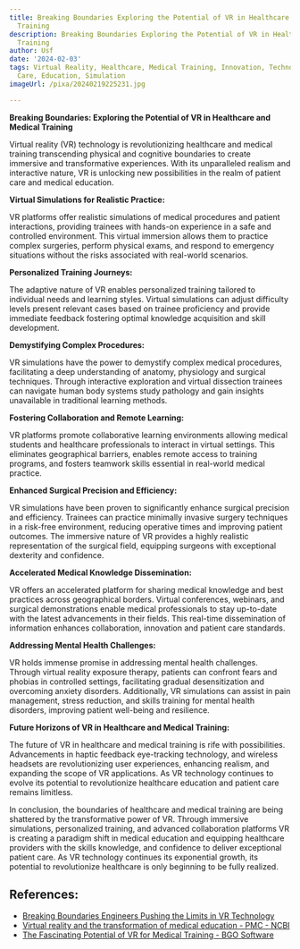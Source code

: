 ```yaml
---
title: Breaking Boundaries Exploring the Potential of VR in Healthcare and Medical
  Training
description: Breaking Boundaries Exploring the Potential of VR in Healthcare and Medical
  Training
author: Usf
date: '2024-02-03'
tags: Virtual Reality, Healthcare, Medical Training, Innovation, Technology, Patient
  Care, Education, Simulation
imageUrl: /pixa/20240219225231.jpg

---
```

**Breaking Boundaries: Exploring the Potential of VR in Healthcare and Medical Training**

Virtual reality (VR) technology is revolutionizing healthcare and medical training transcending physical and cognitive boundaries to create immersive and transformative experiences.  With its unparalleled realism and interactive nature, VR is unlocking new possibilities in  the realm of patient care and medical education.

**Virtual Simulations for Realistic Practice:**

VR platforms offer realistic simulations of medical procedures and patient interactions, providing  trainees with hands-on  experience in a safe and controlled environment. This virtual  immersion allows them to practice complex surgeries, perform physical exams, and respond to  emergency situations  without the  risks associated with  real-world scenarios.

**Personalized Training Journeys:**

The adaptive nature of VR enables personalized training tailored to individual  needs and learning styles. Virtual simulations can adjust difficulty levels present relevant cases based on trainee  proficiency and provide immediate feedback fostering optimal  knowledge acquisition and skill development.

**Demystifying Complex Procedures:**

VR simulations have the power  to demystify complex medical  procedures, facilitating a  deep understanding of anatomy, physiology and surgical techniques. Through interactive exploration and virtual dissection  trainees can navigate human body systems study pathology  and  gain  insights unavailable in traditional learning methods.

**Fostering Collaboration  and Remote Learning:**

VR platforms promote collaborative learning  environments allowing medical  students and healthcare professionals  to interact in virtual settings. This eliminates geographical barriers, enables remote access to training  programs, and fosters teamwork  skills essential in real-world medical practice.

**Enhanced  Surgical Precision and Efficiency:**

VR simulations have been proven  to significantly enhance surgical precision and efficiency. Trainees can practice minimally invasive surgery techniques in a risk-free environment,  reducing operative times and improving patient outcomes. The immersive nature of VR provides a highly realistic representation of  the surgical field, equipping surgeons with  exceptional dexterity and confidence.

**Accelerated Medical Knowledge  Dissemination:**

VR offers an accelerated platform for sharing  medical knowledge and  best practices  across geographical borders. Virtual conferences, webinars, and surgical demonstrations enable medical professionals to stay up-to-date with the latest advancements in their fields.  This real-time dissemination of information enhances collaboration, innovation and patient care standards.

**Addressing Mental Health Challenges:**

VR holds immense promise in addressing mental health  challenges. Through virtual  reality exposure therapy, patients can confront  fears  and  phobias in controlled settings, facilitating gradual desensitization and overcoming anxiety disorders. Additionally, VR simulations can assist in pain management, stress reduction, and skills training for mental health disorders, improving patient well-being and resilience.

**Future Horizons of VR in Healthcare and Medical Training:**

The future of VR in healthcare and medical training is rife  with possibilities. Advancements in haptic feedback eye-tracking technology, and wireless headsets are revolutionizing user  experiences, enhancing realism, and expanding the scope of VR applications. As VR technology continues to  evolve its potential to revolutionize healthcare education and patient care remains limitless.

In conclusion, the boundaries of healthcare and medical training are being shattered by the transformative power  of VR.  Through immersive simulations, personalized training, and advanced collaboration platforms VR  is creating a paradigm  shift in medical education and equipping healthcare providers with the skills knowledge, and confidence to deliver exceptional patient care. As VR  technology continues its exponential growth, its potential  to revolutionize healthcare is only beginning to be  fully realized.

## References:
- [Breaking Boundaries Engineers Pushing the Limits in VR Technology](https://utilitiesone.com/breaking-boundaries-engineers-pushing-the-limits-in-vr-technology)
- [Virtual reality and the transformation of medical education - PMC - NCBI](https://www.ncbi.nlm.nih.gov/pmc/articles/PMC6798020/)
- [The Fascinating Potential of VR for Medical Training - BGO Software](https://www.bgosoftware.com/blog/the-fascinating-potential-of-vr-for-medical-training/)
